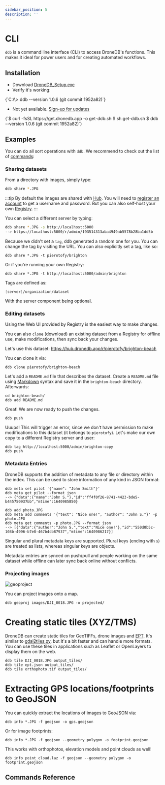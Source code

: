 ```yaml
---
sidebar_position: 5
description: ''
---
```



# CLI

`ddb` is a command line interface (CLI) to access DroneDB's functions. This makes it ideal for power users and for creating automated workflows.

## Installation


<Tabs>
  <TabItem value="windows" label="Windows" default>
    <ul><li>Download <a href="https://github.com/DroneDB/ddb-desktop/releases/download/v1.1.0/DroneDB_Setup.exe">DroneDB_Setup.exe</a></li>
    <li>Verify it's working:</li>
    </ul>
<CodeBlock language="bash">
{`C:\\> ddb --version
1.0.6 (git commit 1952a82)`}
    </CodeBlock>
  </TabItem>
  <TabItem value="macOS" label="macOS">
    <ul><li>Not yet available. <a href="https://docs.google.com/forms/d/e/1FAIpQLSc8OBm-j01XUrUZ2bo3nhh5SdGEVgY_gIJh9qQ2NqqWVUTABA/viewform">Sign-up for updates</a></li></ul>
  </TabItem>
  <TabItem value="linux" label="Linux">
    <CodeBlock language="bash">
{`$ curl -fsSL https://get.dronedb.app -o get-ddb.sh
$ sh get-ddb.sh
$ ddb --version
1.0.6 (git commit 1952a82)`}
    </CodeBlock>
  </TabItem>
</Tabs>

## Examples

You can do all sort operations with `ddb`. We recommend to check out
the list of [commands](#commands-reference):

### Sharing datasets

From a directory with images, simply type:

```bash
ddb share *.JPG
```

:::tip
By default the images are shared with [Hub](https://hub.dronedb.app). You will need to
[register an account](https://dronedb.app) to get a username and
password. But you can also self-host your own
[Registry](./registry).
:::

You can select a different server by typing:

```bash
ddb share *.JPG -s http://localhost:5000
--> https://localhost:5000/r/admin/193514313aba4949ab5578b28ba1dd5b
```

Because we didn't set a `tag`, ddb generated a random one for you.
You can change the tag by visiting the URL. You can also explicitly set
a tag, like so:

    ddb share *.JPG -t pierotofy/brighton

Or if you're running your own Registry:

    ddb share *.JPG -t http://localhost:5000/admin/brighton

Tags are defined as:

`[server]/organization/dataset`

With the server component being optional.

### Editing datasets

Using the Web UI provided by Registry is the easiest way to make
changes.

You can also `clone` (download) an existing dataset from a
Registry for offline use, make modifications, then sync back your
changes.

Let's use this dataset:
<https://hub.dronedb.app/r/pierotofy/brighton-beach>

You can clone it via:

    ddb clone pierotofy/brighton-beach

Let's add a `README.md` file that describes the dataset. Create a
`README.md` file using
[Markdown](https://www.markdownguide.org/cheat-sheet/) syntax and save
it in the `brighton-beach` directory. Afterwards:

    cd brighton-beach/
    ddb add README.md

Great! We are now ready to push the changes.

    ddb push

Uuups! This will trigger an error, since we don't have permission to
make modifications to this dataset (it belongs to `pierotofy`). Let's
make our own copy to a different Registry server and user:

    ddb tag http://localhost:5000/admin/brighton-copy
    ddb push

### Metadata Entries

DroneDB supports the addition of metadata to any file or directory
within the index. This can be used to store information of any kind in
JSON format:

    ddb meta set pilot '{"name": "John Smith"}'
    ddb meta get pilot --format json
    --> {"data":{"name":"John S."},"id":"ff4f0f26-8741-4423-bde5-b445750937bb","mtime":1640985850}

    ddb add photo.JPG
    ddb meta add comments '{"text": "Nice one!", "author": "John S."}' -p photo.JPG
    ddb meta get comments -p photo.JPG --format json
    --> [{"data":{"author":"John S.","text":"Nice one!"},"id":"550d0b5c-108b-4996-b7e8-467b4cb87937","mtime":1640986217}]

Singular and plural metadata keys are supported. Plural keys (ending
with `s`) are treated as lists, whereas singular keys are objects.

Metadata entries are synced on push/pull and people working on the same
dataset while offline can later sync back online without conflicts.

### Projecting images

![geoproject](https://user-images.githubusercontent.com/1951843/176517923-d391fc9b-24cb-4604-a134-51be9155c806.png)

You can project images onto a map.

    ddb geoproj images/DJI_0018.JPG -o projected/

# Creating static tiles (XYZ/TMS)

DroneDB can create static tiles for GeoTIFFs, drone images and [EPT](https://entwine.io). It's similar to
[gdal2tiles.py](https://gdal.org/programs/gdal2tiles.html), but
it's a bit faster and can handle more formats. You can use
these tiles in applications such as Leaflet or OpenLayers to display
them on the web.

    ddb tile DJI_0018.JPG output_tiles/
    ddb tile ept.json output_tiles/
    ddb tile orthophoto.tif output_tiles/
    

# Extracting GPS locations/footprints to GeoJSON

You can quickly extract the locations of images to GeoJSON via:

    ddb info *.JPG -f geojson -o gps.geojson

Or for image footprints:

    ddb info *.JPG -f geojson --geometry polygon -o footprint.geojson

This works with orthophotos, elevation models and point clouds as well!

    ddb info point_cloud.laz -f geojson --geometry polygon -o footprint.geojson


## Commands Reference

<CLIAutogen />